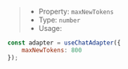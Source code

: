 > * Property: `maxNewTokens`
> * Type: `number`
> * Usage:

```js
const adapter = useChatAdapter({
    maxNewTokens: 800
});
```
